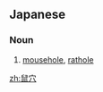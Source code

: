 ==Japanese==
{{ja-kanjitab|ねずみ|あな|yomi=k}}

===Noun===
{{ja-noun|ねずみあな}}

# [[mousehole]], [[rathole]]

[[zh:鼠穴]]